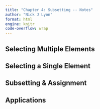 ```yaml
---
title: "Chapter 4: Subsetting -- Notes"
author: "Nick J Lyon"
format: html
engine: knitr
code-overflow: wrap
---
```


## Selecting Multiple Elements





## Selecting a Single Element





## Subsetting & Assignment



## Applications





